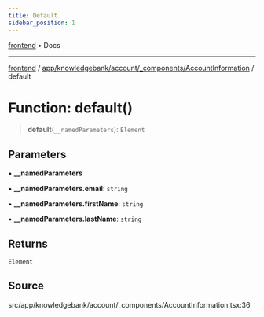 ```yaml
---
title: Default
sidebar_position: 1
---
```


[frontend](../../../../../..) • Docs

***

[frontend](../../../../../..) / [app/knowledgebank/account/\_components/AccountInformation](..) / default

# Function: default()

> **default**(`__namedParameters`): `Element`

## Parameters

• **\_\_namedParameters**

• **\_\_namedParameters.email**: `string`

• **\_\_namedParameters.firstName**: `string`

• **\_\_namedParameters.lastName**: `string`

## Returns

`Element`

## Source

src/app/knowledgebank/account/\_components/AccountInformation.tsx:36
